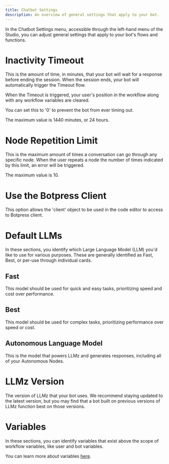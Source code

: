 ```yaml
---
title: Chatbot Settings
description: An overview of general settings that apply to your bot.
---
```


In the Chatbot Settings menu, accessible through the left-hand menu of the Studio, you can adjust general settings that apply to your bot's flows and functions.

# Inactivity Timeout

This is the amount of time, in minutes, that your bot will wait for a response before ending the session. When the session ends, your bot will automatically trigger the Timeout flow.

When the Timeout is triggered, your user's position in the workflow along with any workflow variables are cleared.

You can set this to '0' to prevent the bot from ever timing out.

The maximum value is 1440 minutes, or 24 hours.

# Node Repetition Limit

This is the maximum amount of times a conversation can go through any specific node. When the user repeats a node the number of times indicated by this limit, an error will be triggered.

The maximum value is 10.

# Use the Botpress Client

This option allows the 'client' object to be used in the code editor to access to Botpress client.

# Default LLMs

In these sections, you identify which Large Language Model (LLM) you'd like to use for various purposes. These are generally identified as Fast, Best, or per-use through individual cards.

## Fast

This model should be used for quick and easy tasks, prioritizing speed and cost over performance.

## Best

This model should be used for complex tasks, prioritizing performance over speed or cost.

## Autonomous Language Model

This is the model that powers LLMz and generates responses, including all of your Autonomous Nodes.

# LLMz Version

The version of LLMz that your bot uses. We recommend staying updated to the latest version, but you may find that a bot built on previous versions of LLMz function best on those versions.

# Variables

In these sections, you can identify variables that exist above the scope of workflow variables, like user and bot variables.

You can learn more about variables [here](https://botpress.com/docs/variables).
